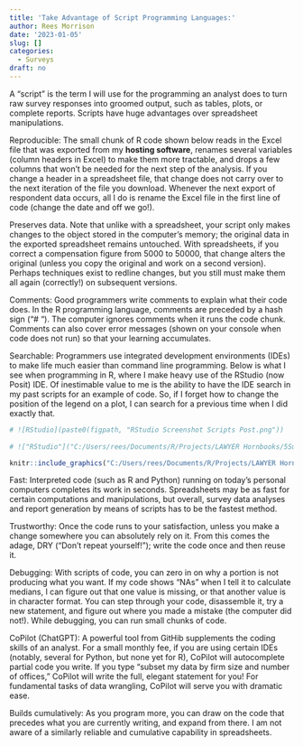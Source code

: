 ```yaml
---
title: 'Take Advantage of Script Programming Languages:'
author: Rees Morrison
date: '2023-01-05'
slug: []
categories:
  - Surveys
draft: no
---
```


A “script” is the term I will use for the programming an analyst does to turn raw survey responses into groomed output, such as tables, plots, or complete reports.  Scripts have huge advantages over spreadsheet manipulations.

Reproducible:  The small chunk of R code shown below reads in the Excel file that was exported from my **hosting software**, renames several variables (column headers in Excel) to make them more tractable, and drops a few columns that won’t be needed for the next step of the analysis.  If you change a header in a spreadsheet file, that change does not carry over to the next iteration of the file you download.  Whenever the next export of respondent data occurs, all I do is rename the Excel file in the first line of code (change the date and off we go!).  

Preserves data.  Note that unlike with a spreadsheet, your script only makes changes to the object stored in the computer’s memory; the original data in the exported spreadsheet remains untouched.  With spreadsheets, if you correct a compensation figure from 5000 to 50000, that change alters the original (unless you copy the original and work on a second version).  Perhaps techniques exist to redline changes, but you still must make them all again (correctly!) on subsequent versions.

Comments:  Good programmers write comments to explain what their code does.  In the R programming language, comments are preceded by a hash sign (“# “).  The computer ignores comments when it runs the code chunk.  Comments can also cover error messages (shown on your console when code does not run) so that your learning accumulates.

Searchable:  Programmers use integrated development environments (IDEs) to make life much easier than command line programming.   Below is what I see when programming in R, where I make heavy use of the RStudio (now Posit) IDE.  Of inestimable value to me is the ability to have the IDE search in my past scripts for an example of code.  So, if I forget how to change the position of the legend on a plot, I can search for a previous time when I did exactly that.

```r
# ![RStudio](paste0(figpath, "RStudio Screenshot Scripts Post.png")) 
 
# !["RStudio"]("C:/Users/rees/Documents/R/Projects/LAWYER Hornbooks/5Surveys/SavSurvBlog/SurveyBlog/static/media/RStudio Screenshot Scripts Post.png")

knitr::include_graphics("C:/Users/rees/Documents/R/Projects/LAWYER Hornbooks/5Surveys/SavSurvBlog/SurveyBlog/static/media/RStudioIDEScripts.png")

```

Fast:  Interpreted code (such as R and Python) running on today’s personal computers completes its work in seconds.  Spreadsheets may be as fast for certain computations and manipulations, but overall, survey data analyses and report generation by means of scripts has to be the fastest method.

Trustworthy:  Once the code runs to your satisfaction, unless you make a change somewhere you can absolutely rely on it.  From this comes the adage, DRY (“Don’t repeat yourself!”); write the code once and then reuse it.

Debugging:  With scripts of code, you can zero in on why a portion is not producing what you want.  If my code shows “NAs” when I tell it to calculate medians, I can figure out that one value is missing, or that another value is in character format.  You can step through your code, disassemble it, try a new statement, and figure out where you made a mistake (the computer did not!).  While debugging, you can run small chunks of code.

CoPilot (ChatGPT):  A powerful tool from GitHib supplements the coding skills of an analyst.  For a small monthly fee, if you are using certain IDEs (notably, several for Python, but none yet for R), CoPilot will autocomplete partial code you write.   If you type “subset my data by firm size and number of offices,” CoPilot will write the full, elegant statement for you!   For fundamental tasks of data wrangling, CoPilot will serve you with dramatic ease.

Builds cumulatively:  As you program more, you can draw on the code that precedes what you are currently writing, and expand from there.  I am not aware of a similarly reliable and cumulative capability in spreadsheets.  

<!-- End of post -->
